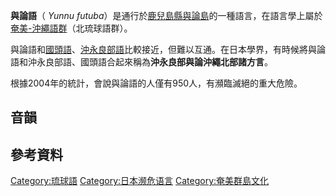 {{Infobox language
|name=與論語
|nativename={{lang|yox|ユンヌフトゥバ/与論言葉}}
|states={{JPN}}
|region=[[與論島|與論島]]
|speakers=950
|date=2004
|ref=e17
|familycolor=Altaic
|fam1=[[日本－琉球語系|日本－琉球語系]]
|fam2=[[琉球語|琉球語族]]
|fam3=[[北琉球語群|北琉球語群]]
|iso3=yox
|glotto=yoro1243
|vitality=d
}}
'''與論語'''（{{lang|okn|ユンヌフトゥバ}} ''Yunnu futuba''）是通行於[[鹿兒島縣|鹿兒島縣]][[與論島|與論島]]的一種語言，在語言學上屬於[[奄美-沖繩語群|奄美-沖繩語群]]（北琉球語群）。

與論語和[[國頭語|國頭語]]、[[沖永良部語|沖永良部語]]比較接近，但難以互通。在日本學界，有時候將與論語和沖永良部語、國頭語合起來稱為'''沖永良部與論沖繩北部諸方言'''。

根據2004年的統計，會說與論語的人僅有950人，有瀕臨滅絕的重大危險。
==音韻==

==參考資料==
{{reflist}}

{{琉球語}}
{{日本語言}}

[[Category:琉球語|Category:琉球語]]
[[Category:日本濒危语言|Category:日本濒危语言]]
[[Category:奄美群島文化|Category:奄美群島文化]]